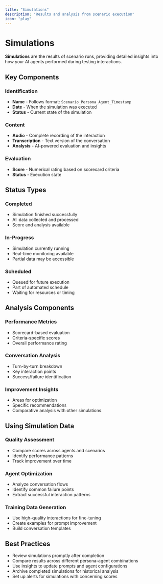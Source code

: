 ```yaml
---
title: "Simulations"
description: "Results and analysis from scenario execution"
icon: "play"
---
```


# Simulations

**Simulations** are the results of scenario runs, providing detailed insights into how your AI agents performed during testing interactions.

## Key Components

### Identification
- **Name** - Follows format: `Scenario_Persona_Agent_Timestamp`
- **Date** - When the simulation was executed
- **Status** - Current state of the simulation

### Content
- **Audio** - Complete recording of the interaction
- **Transcription** - Text version of the conversation
- **Analysis** - AI-powered evaluation and insights

### Evaluation
- **Score** - Numerical rating based on scorecard criteria
- **Status** - Execution state

## Status Types

### Completed
- Simulation finished successfully
- All data collected and processed
- Score and analysis available

### In-Progress
- Simulation currently running
- Real-time monitoring available
- Partial data may be accessible

### Scheduled
- Queued for future execution
- Part of automated schedule
- Waiting for resources or timing

## Analysis Components

### Performance Metrics
- Scorecard-based evaluation
- Criteria-specific scores
- Overall performance rating

### Conversation Analysis
- Turn-by-turn breakdown
- Key interaction points
- Success/failure identification

### Improvement Insights
- Areas for optimization
- Specific recommendations
- Comparative analysis with other simulations

## Using Simulation Data

### Quality Assessment
- Compare scores across agents and scenarios
- Identify performance patterns
- Track improvement over time

### Agent Optimization
- Analyze conversation flows
- Identify common failure points
- Extract successful interaction patterns

### Training Data Generation
- Use high-quality interactions for fine-tuning
- Create examples for prompt improvement
- Build conversation templates

## Best Practices

- Review simulations promptly after completion
- Compare results across different persona-agent combinations
- Use insights to update prompts and agent configurations
- Archive completed simulations for historical analysis
- Set up alerts for simulations with concerning scores